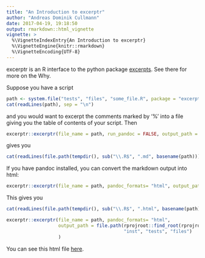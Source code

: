 ```yaml
---
title: "An Introduction to excerptr"
author: "Andreas Dominik Cullmann"
date: 2017-04-19, 19:18:50
output: rmarkdown::html_vignette
vignette: >
  %\VignetteIndexEntry{An Introduction to excerptr}
  %\VignetteEngine{knitr::rmarkdown}
  %\VignetteEncoding{UTF-8}
---
```

excerptr is an R interface to the python package [excerpts](https://pypi.python.org/pypi/excerpts).
See there for more on the Why.

Suppose you have a script

```r
path <- system.file("tests", "files", "some_file.R", package = "excerptr")
cat(readLines(path), sep = "\n")
```
and you would want to excerpt the comments marked by '%' into a file giving you the table of contents of your script.
Then 
```r
excerptr::excerptr(file_name = path, run_pandoc = FALSE, output_path = tempdir())
```
gives you

```r
cat(readLines(file.path(tempdir(), sub("\\.R$", ".md", basename(path)))), sep = "\n")
```

If you have pandoc installed, you can convert the markdown output into html:

```r
excerptr::excerptr(file_name = path, pandoc_formats= "html", output_path = tempdir())
```
This gives you
```r
cat(readLines(file.path(tempdir(), sub("\\.R$", ".html", basename(path)))), sep = "\n")
```
```r
excerptr::excerptr(file_name = path, pandoc_formats= "html", 
                   output_path = file.path(rprojroot::find_root(rprojroot::is_r_package), 
                                           "inst", "tests", "files")
                   )
```
You can see this html file [here](http://htmlpreview.github.io/?https://github.com/fvafrCU/excerptr/blob/master/inst/tests/files/some_file.html).
